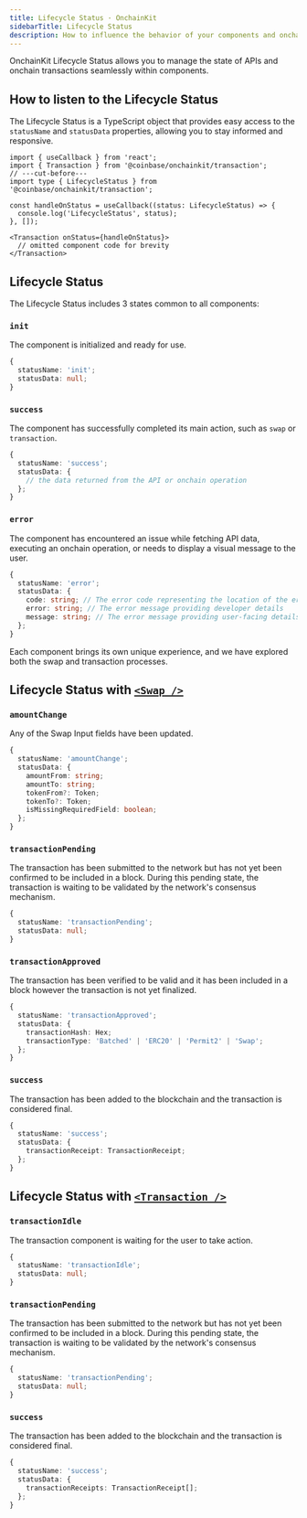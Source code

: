 ```yaml
---
title: Lifecycle Status · OnchainKit
sidebarTitle: Lifecycle Status
description: How to influence the behavior of your components and onchain data with Lifecycle Status.
---
```


OnchainKit Lifecycle Status allows you to manage the state of APIs and onchain transactions seamlessly within components.

## How to listen to the Lifecycle Status

The Lifecycle Status is a TypeScript object that provides easy access to the `statusName` and `statusData` properties,
allowing you to stay informed and responsive.

```tsx
import { useCallback } from 'react';
import { Transaction } from '@coinbase/onchainkit/transaction';
// ---cut-before---
import type { LifecycleStatus } from '@coinbase/onchainkit/transaction';

const handleOnStatus = useCallback((status: LifecycleStatus) => {
  console.log('LifecycleStatus', status);
}, []);

<Transaction onStatus={handleOnStatus}>
  // omitted component code for brevity
</Transaction>
```

## Lifecycle Status

The Lifecycle Status includes 3 states common to all components:

### `init`

The component is initialized and ready for use.

```ts
{
  statusName: 'init';
  statusData: null;
}
```

### `success`

The component has successfully completed its main action, such as `swap` or `transaction`.

```ts
{
  statusName: 'success';
  statusData: {
    // the data returned from the API or onchain operation
  };
}
```

### `error`

The component has encountered an issue while fetching API data, executing an onchain operation,
or needs to display a visual message to the user.

```ts
{
  statusName: 'error';
  statusData: {
    code: string; // The error code representing the location of the error
    error: string; // The error message providing developer details
    message: string; // The error message providing user-facing details
  };
}
```

Each component brings its own unique experience, and we have explored both the swap and transaction processes.

## Lifecycle Status with [`<Swap />`](/onchainkit/swap/swap)

### `amountChange`

Any of the Swap Input fields have been updated.

```ts
{
  statusName: 'amountChange';
  statusData: {
    amountFrom: string;
    amountTo: string;
    tokenFrom?: Token;
    tokenTo?: Token;
    isMissingRequiredField: boolean;
  };
}
```

### `transactionPending`

The transaction has been submitted to the network but has not yet been confirmed to be included in a block.
During this pending state, the transaction is waiting to be validated by the network's consensus mechanism.

```ts
{
  statusName: 'transactionPending';
  statusData: null;
}
```

### `transactionApproved`

The transaction has been verified to be valid and it has been included in a block
however the transaction is not yet finalized.

```ts
{
  statusName: 'transactionApproved';
  statusData: {
    transactionHash: Hex;
    transactionType: 'Batched' | 'ERC20' | 'Permit2' | 'Swap';
  };
}
```

### `success`

The transaction has been added to the blockchain and the transaction is considered final.

```ts
{
  statusName: 'success';
  statusData: {
    transactionReceipt: TransactionReceipt;
  };
}
```

## Lifecycle Status with [`<Transaction />`](/onchainkit/transaction/transaction)

### `transactionIdle`

The transaction component is waiting for the user to take action.

```ts
{
  statusName: 'transactionIdle';
  statusData: null;
}
```

### `transactionPending`

The transaction has been submitted to the network but has not yet been confirmed to be included in a block.
During this pending state, the transaction is waiting to be validated by the network's consensus mechanism.

```ts
{
  statusName: 'transactionPending';
  statusData: null;
}
```

### `success`

The transaction has been added to the blockchain and the transaction is considered final.

```ts
{
  statusName: 'success';
  statusData: {
    transactionReceipts: TransactionReceipt[];
  };
}
```
